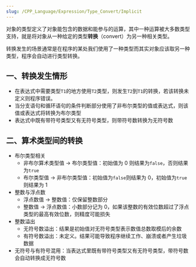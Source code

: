 ```yaml
---
slug: /CPP_Language/Expression/Type_Convert/Implicit
---
```


对象的类型定义了对象能包含的数据和能参与的运算，其中一种运算被大多数类型支持，就是将对象从一种给定的类型**转换**（convert）为另一种相关类型。

转换发生的场景通常是在程序的某处我们使用了一种类型而其实对象应该取另一种类型，程序会自动进行类型转换。

## 一、转换发生情形

- 在表达式中需要类型`T1`的地方使用`T2`类型，则发生`T2`到`T1`的转换，若该转换未定义则程序错误。
- 当分支语句和循环语句的条件判断部分使用了非布尔类型的值或表达式，则该值或表达式将转换为布尔类型
- 表达式中既有带符号类型又有无符号类型，则带符号数转换为无符号数



## 二、算术类型间的转换

- 布尔类型相关
  - 非布尔算术类型值 $\to$ 布尔类型值：初始值为 0 则结果为`false`，否则结果为`true`
  - 布尔类型值 $\to$ 非布尔类型值：初始值为`false`则结果为 0，初始值为`true`则结果为 1
- 整数与浮点数
  - 浮点数值 $\to$ 整数值：仅保留整数部分
  - 整数值 $\to$ 浮点数值：小数部分记为 0，如果该整数的有效位数超过了浮点类型的最高有效位数，则精度可能损失
- 整数溢出
  - 无符号数溢出：结果是初始值对无符号类型表示数值总数取模后的余数
  - 有符号数溢出：未定义。结果可能导致程序继续工作、崩溃或者产生垃圾数据
- 无符号与有符号混用：当表达式里既有带符号类型又有无符号类型，带符号数会自动转换成无符号数